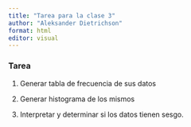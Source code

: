 ```yaml
---
title: "Tarea para la clase 3"
author: "Aleksander Dietrichson"
format: html
editor: visual
---
```


### Tarea

1.  Generar tabla de frecuencia de sus datos

2.  Generar histograma de los mismos

3.  Interpretar y determinar si los datos tienen sesgo.
